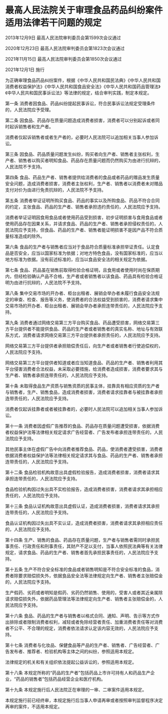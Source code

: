 # 最高人民法院关于审理食品药品纠纷案件适用法律若干问题的规定

2013年12月9日 最高人民法院审判委员会第1599次会议通过

2020年12月23日 最高人民法院审判委员会第1823次会议通过

2021年11月15日 最高人民法院审判委员会第1850次会议通过

2021年12月1日 施行

  

为正确审理食品药品纠纷案件，根据《中华人民共和国民法典》《中华人民共和国消费者权益保护法》《中华人民共和国食品安全法》《中华人民共和国药品管理法》《中华人民共和国民事诉讼法》等法律的规定，结合审判实践，制定本规定。

第一条 消费者因食品、药品纠纷提起民事诉讼，符合民事诉讼法规定受理条件的，人民法院应予受理。

第二条 因食品、药品存在质量问题造成消费者损害，消费者可以分别起诉或者同时起诉销售者和生产者。

消费者仅起诉销售者或者生产者的，必要时人民法院可以追加相关当事人参加诉讼。

第三条 因食品、药品质量问题发生纠纷，购买者向生产者、销售者主张权利，生产者、销售者以购买者明知食品、药品存在质量问题而仍然购买为由进行抗辩的，人民法院不予支持。

第四条 食品、药品生产者、销售者提供给消费者的食品或者药品的赠品发生质量安全问题，造成消费者损害，消费者主张权利，生产者、销售者以消费者未对赠品支付对价为由进行免责抗辩的，人民法院不予支持。

第五条 消费者举证证明所购买食品、药品的事实以及所购食品、药品不符合合同的约定，主张食品、药品的生产者、销售者承担违约责任的，人民法院应予支持。

消费者举证证明因食用食品或者使用药品受到损害，初步证明损害与食用食品或者使用药品存在因果关系，并请求食品、药品的生产者、销售者承担侵权责任的，人民法院应予支持，但食品、药品的生产者、销售者能证明损害不是因产品不符合质量标准造成的除外。

第六条 食品的生产者与销售者应当对于食品符合质量标准承担举证责任。认定食品是否安全，应当以国家标准为依据；对地方特色食品，没有国家标准的，应当以地方标准为依据。没有前述标准的，应当以食品安全法的相关规定为依据。

第七条 食品、药品虽在销售前取得检验合格证明，且食用或者使用时尚在保质期内，但经检验确认产品不合格，生产者或者销售者以该食品、药品具有检验合格证明为由进行抗辩的，人民法院不予支持。

第八条 集中交易市场的开办者、柜台出租者、展销会举办者未履行食品安全法规定的审查、检查、报告等义务，使消费者的合法权益受到损害的，消费者请求集中交易市场的开办者、柜台出租者、展销会举办者承担连带责任的，人民法院应予支持。

第九条 消费者通过网络交易第三方平台购买食品、药品遭受损害，网络交易第三方平台提供者不能提供食品、药品的生产者或者销售者的真实名称、地址与有效联系方式，消费者请求网络交易第三方平台提供者承担责任的，人民法院应予支持。

网络交易第三方平台提供者承担赔偿责任后，向生产者或者销售者行使追偿权的，人民法院应予支持。

网络交易第三方平台提供者知道或者应当知道食品、药品的生产者、销售者利用其平台侵害消费者合法权益，未采取必要措施，给消费者造成损害，消费者要求其与生产者、销售者承担连带责任的，人民法院应予支持。

第十条 未取得食品生产资质与销售资质的民事主体，挂靠具有相应资质的生产者与销售者，生产、销售食品，造成消费者损害，消费者请求挂靠者与被挂靠者承担连带责任的，人民法院应予支持。

消费者仅起诉挂靠者或者被挂靠者的，必要时人民法院可以追加相关当事人参加诉讼。

第十一条 消费者因虚假广告推荐的食品、药品存在质量问题遭受损害，依据消费者权益保护法等法律相关规定请求广告经营者、广告发布者承担连带责任的，人民法院应予支持。

其他民事主体在虚假广告中向消费者推荐食品、药品，使消费者遭受损害，消费者依据消费者权益保护法等法律相关规定请求其与食品、药品的生产者、销售者承担连带责任的，人民法院应予支持。

第十二条 食品检验机构故意出具虚假检验报告，造成消费者损害，消费者请求其承担连带责任的，人民法院应予支持。

食品检验机构因过失出具不实检验报告，造成消费者损害，消费者请求其承担相应责任的，人民法院应予支持。

第十三条 食品认证机构故意出具虚假认证，造成消费者损害，消费者请求其承担连带责任的，人民法院应予支持。

食品认证机构因过失出具不实认证，造成消费者损害，消费者请求其承担相应责任的，人民法院应予支持。

第十四条 生产、销售的食品、药品存在质量问题，生产者与销售者需同时承担民事责任、行政责任和刑事责任，其财产不足以支付，当事人依照民法典等有关法律规定，请求食品、药品的生产者、销售者首先承担民事责任的，人民法院应予支持。

第十五条 生产不符合安全标准的食品或者销售明知是不符合安全标准的食品，消费者除要求赔偿损失外，依据食品安全法等法律规定向生产者、销售者主张赔偿金的，人民法院应予支持。

生产假药、劣药或者明知是假药、劣药仍然销售、使用的，受害人或者其近亲属除请求赔偿损失外，依据药品管理法等法律规定向生产者、销售者主张赔偿金的，人民法院应予支持。

第十六条 食品、药品的生产者与销售者以格式合同、通知、声明、告示等方式作出排除或者限制消费者权利，减轻或者免除经营者责任、加重消费者责任等对消费者不公平、不合理的规定，消费者依法请求认定该内容无效的，人民法院应予支持。

第十七条 消费者与化妆品、保健食品等产品的生产者、销售者、广告经营者、广告发布者、推荐者、检验机构等主体之间的纠纷，参照适用本规定。

法律规定的机关和有关组织依法提起公益诉讼的，参照适用本规定。

第十八条 本规定所称的“药品的生产者”包括药品上市许可持有人和药品生产企业，“药品的销售者”包括药品经营企业和医疗机构。

第十九条 本规定施行后人民法院正在审理的一审、二审案件适用本规定。

本规定施行前已经终审，本规定施行后当事人申请再审或者按照审判监督程序决定再审的案件，不适用本规定。